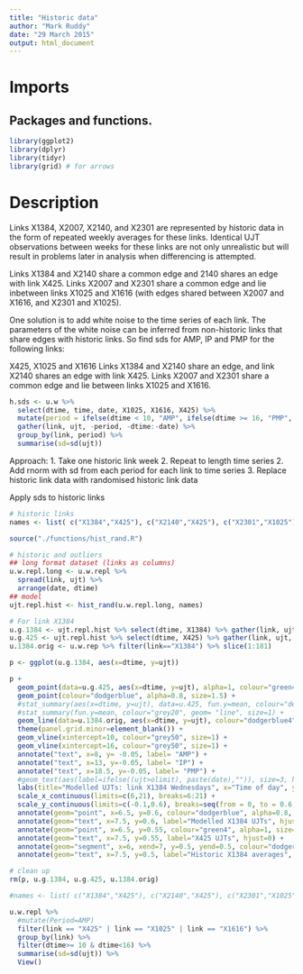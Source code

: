 ```yaml
---
title: "Historic data"
author: "Mark Ruddy"
date: "29 March 2015"
output: html_document
---
```


# Imports
## Packages and functions.
```r
library(ggplot2)
library(dplyr)
library(tidyr)
library(grid) # for arrows
```

# Description

Links X1384, X2007, X2140, and X2301 are represented by historic data in the form of repeated weekly averages for these links. Identical UJT observations between weeks for these links are not only unrealistic but will result in problems later in analysis when differencing is attempted.

Links X1384 and X2140 share a common edge and 2140 shares an edge with link X425. Links X2007 and X2301 share a common edge and lie inbetween links X1025 and X1616 (with edges shared between X2007 and X1616, and X2301 and X1025).

One solution is to add white noise to the time series of each link.
The parameters of the white noise can be inferred from non-historic links that share edges with historic links.
So find sds for AMP, IP and PMP for the following links:

X425, X1025 and X1616
Links X1384 and X2140 share an edge, and link X2140 shares an edge with link X425.
Links X2007 and X2301 share a common edge and lie between links X1025 and X1616.

```r

h.sds <- u.w %>%
  select(dtime, time, date, X1025, X1616, X425) %>%
  mutate(period = ifelse(dtime < 10, "AMP", ifelse(dtime >= 16, "PMP", "IP"))) %>%
  gather(link, ujt, -period, -dtime:-date) %>%
  group_by(link, period) %>%
  summarise(sd=sd(ujt))
```

Approach:
1. Take one historic link week
2. Repeat to length time series
2. Add rnorm with sd from each period for each link to time series
3. Replace historic link data with randomised historic link data

Apply sds to historic links
```r
# historic links
names <- list( c("X1384","X425"), c("X2140","X425"), c("X2301","X1025"), c("X2007", "X1025") )

source("./functions/hist_rand.R")

# historic and outliers
## long format dataset (links as columns)
u.w.repl.long <- u.w.repl %>% 
  spread(link, ujt) %>%
  arrange(date, dtime)
## model
ujt.repl.hist <- hist_rand(u.w.repl.long, names)

```

```r

# For link X1384
u.g.1384 <- ujt.repl.hist %>% select(dtime, X1384) %>% gather(link, ujt, -dtime)
u.g.425 <- ujt.repl.hist %>% select(dtime, X425) %>% gather(link, ujt, -dtime)
u.1384.orig <- u.w.rep %>% filter(link=="X1384") %>% slice(1:181)

p <- ggplot(u.g.1384, aes(x=dtime, y=ujt))

p +
  geom_point(data=u.g.425, aes(x=dtime, y=ujt), alpha=1, colour="green4", size=1, shape=1) +
  geom_point(colour="dodgerblue", alpha=0.8, size=1.5) +
  #stat_summary(aes(x=dtime, y=ujt), data=u.425, fun.y=mean, colour="deeppink", geom= "line", size=1) +
  #stat_summary(fun.y=mean, colour="grey20", geom= "line", size=1) +
  geom_line(data=u.1384.orig, aes(x=dtime, y=ujt), colour="dodgerblue4", alpha=0.8, size=1.5) + 
  theme(panel.grid.minor=element_blank()) +
  geom_vline(xintercept=10, colour="grey50", size=1) +
  geom_vline(xintercept=16, colour="grey50", size=1) +
  annotate("text", x=8, y= -0.05, label= "AMP") +
  annotate("text", x=13, y=-0.05, label= "IP") +
  annotate("text", x=18.5, y=-0.05, label= "PMP") +
  #geom_text(aes(label=ifelse((ujt>olimit), paste(date),"")), size=3, hjust=1.1) + 
  labs(title="Modelled UJTs: link X1384 Wednesdays", x="Time of day", y="Unit Journey Time (seconds/metre)") +
  scale_x_continuous(limits=c(6,21), breaks=6:21) +
  scale_y_continuous(limits=c(-0.1,0.6), breaks=seq(from = 0, to = 0.6, by = 0.1)) +
  annotate(geom="point", x=6.5, y=0.6, colour="dodgerblue", alpha=0.8, size=2) +
  annotate(geom="text", x=7.5, y=0.6, label="Modelled X1384 UJTs", hjust=0) + 
  annotate(geom="point", x=6.5, y=0.55, colour="green4", alpha=1, size=1.5, shape=1) +
  annotate(geom="text", x=7.5, y=0.55, label="X425 UJTs", hjust=0) +
  annotate(geom="segment", x=6, xend=7, y=0.5, yend=0.5, colour="dodgerblue4", size=1.5) +
  annotate(geom="text", x=7.5, y=0.5, label="Historic X1384 averages", hjust=0)

# clean up
rm(p, u.g.1384, u.g.425, u.1384.orig)

```


```r
#names <- list( c("X1384","X425"), c("X2140","X425"), c("X2301","X1025"), c("X2007", "X1616") )

u.w.repl %>%
  #mutate(Period=AMP)
  filter(link == "X425" | link == "X1025" | link == "X1616") %>%
  group_by(link) %>%
  filter(dtime>= 10 & dtime<16) %>%
  summarise(sd=sd(ujt)) %>%
  View()


```


